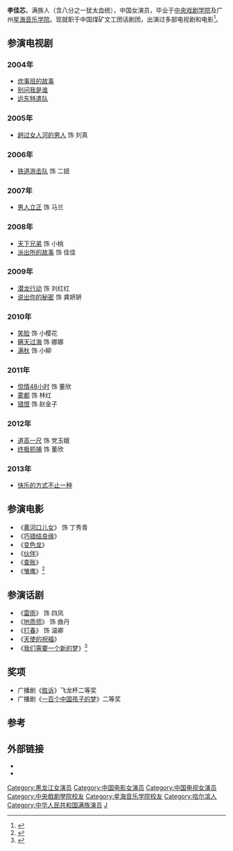 {{藝人
| 姓名 = 李佳芯
| 類型 = 女演员
| 圖片 = 
| 圖片尺寸 = 
| 圖片簡介 = 
| 本名 = 
| 外文名 =
| 外文 = 
| 羅馬拼音 =
| 英文名 = 
| 暱稱 =
| 其他藝名 = 
| 綽號 = 
| 國籍 = {{PRC}}
| 民族 = [[满族|满族]]
| 籍貫 = 黑龙江
| 出生日期 = {{birth date and age|1987|8|2}}
| 出生地點 = {{CHN}}[[黑龙江省|黑龙江省]][[哈尔滨市|哈尔滨市]]
| 生肖 = 
| 星座 = 
| 逝世日期 =  
| 逝世地點 = 
| 教育程度 = [[中央戏剧学院|中央戏剧学院]]表演系<br>[[星海音乐学院|星海音乐学院]]
| 職業 = 演员
| 語言 = 普通话
| 宗教信仰 = 
| 配偶 =
| 出道地點 = 
| 活躍年代 = 
| 經紀公司 = 金英马影视文化股份有限公司
| 網站 = http://lijiaxin666.blog.sohu.com 李佳芯个人博客
}}

'''李佳芯'''{{BD|1987年|8月2日||}}，满族人（含八分之一犹太血统），中国女演员，毕业于[[中央戏剧学院|中央戏剧学院]]及广州[[星海音乐学院|星海音乐学院]]。现就职于中国煤矿文工团话剧团，出演过多部电视剧和电影<ref>{{Cite web |url=http://www.jymys.com/artist/profile?artist_id=70 |title=存档副本 |access-date=2013-10-04 |archive-url=https://web.archive.org/web/20131004215506/http://www.jymys.com/artist/profile?artist_id=70 |archive-date=2013-10-04 |dead-url=yes }}</ref>。

==参演电视剧==
===2004年===
*[[炊事班的故事|炊事班的故事]]
*[[别问我是谁|别问我是谁]]
*[[远东特遣队|远东特遣队]]

===2005年===
*[[趟过女人河的男人|趟过女人河的男人]] 饰 刘真

===2006年===
*[[铁道游击队|铁道游击队]] 饰 二妞

===2007年===
*[[男人立正|男人立正]] 饰 马兰

===2008年===
*[[天下兄弟|天下兄弟]] 饰 小桃
*[[派出所的故事|派出所的故事]] 饰 佳佳

===2009年===
*[[潜龙行动|潜龙行动]] 饰 刘红红
*[[说出你的秘密|说出你的秘密]] 饰 龚妍妍

===2010年===
*[[笑脸|笑脸]] 饰 小樱花
*[[瞒天过海|瞒天过海]] 饰 娜娜
*[[满秋|满秋]] 饰 小柳

===2011年===
*[[惊情48小时|惊情48小时]] 饰 董欣
*[[雾都|雾都]] 饰 林红
*[[错恨|错恨]] 饰 赵金子

===2012年===
*[[道高一尺|道高一尺]] 饰 党玉娥
*[[终极抓捕|终极抓捕]] 饰 董欣

===2013年===
*[[快乐的方式不止一种|快乐的方式不止一种]]

==参演电影==
*《[[黄河口儿女|黄河口儿女]]》 饰 丁秀青
*《[[巧错结良缘|巧错结良缘]]》 
*《[[变色龙|变色龙]]》
*《[[伙伴|伙伴]]》
*《[[查账|查账]]》 
*《[[雏鹰|雏鹰]]》<ref>{{Cite web |url=http://yule.sohu.com/20130815/n384235884.shtml |title=电影《雏鹰》江苏泰州开机 关注留守儿童成长 |access-date=2013-10-04 |archive-date=2016-03-04 |archive-url=https://web.archive.org/web/20160304220055/http://yule.sohu.com/20130815/n384235884.shtml |dead-url=no }}</ref>

==参演话剧==
*《[[雷雨|雷雨]]》 饰 四凤
*《[[地质师|地质师]]》 饰 曲丹
*《[[打春|打春]]》 饰 温卿
*《[[天使的祝福|天使的祝福]]》
*《[[我们需要一个新的梦|我们需要一个新的梦]]》<ref>{{Cite web |url=http://yule.sohu.com/20130701/n380362869.shtml |title=演员李佳芯朗诵诗歌 呼吁大家为了梦想努力 |access-date=2013-10-04 |archive-date=2016-03-04 |archive-url=https://web.archive.org/web/20160304193053/http://yule.sohu.com/20130701/n380362869.shtml |dead-url=no }}</ref>

==奖项==
*广播剧《[[胜诉|胜诉]]》飞龙杯二等奖
*广播剧《[[一百个中国孩子的梦|一百个中国孩子的梦]]》二等奖

==参考==
{{reflist}}

==外部链接==
*{{sinaweibo|1341084672|李佳芯}}
*{{sinablog|lijiaxin666|李佳芯}}

{{DEFAULTSORT:L}}
[[Category:黑龙江女演员|Category:黑龙江女演员]]
[[Category:中国电影女演员|Category:中国电影女演员]]
[[Category:中国电视女演员|Category:中国电视女演员]]
[[Category:中央戲劇學院校友|Category:中央戲劇學院校友]]
[[Category:星海音乐学院校友|Category:星海音乐学院校友]]
[[Category:哈尔滨人|Category:哈尔滨人]]
[[Category:中华人民共和国满族演员|Category:中华人民共和国满族演员]]
[[Category:李姓|J]]